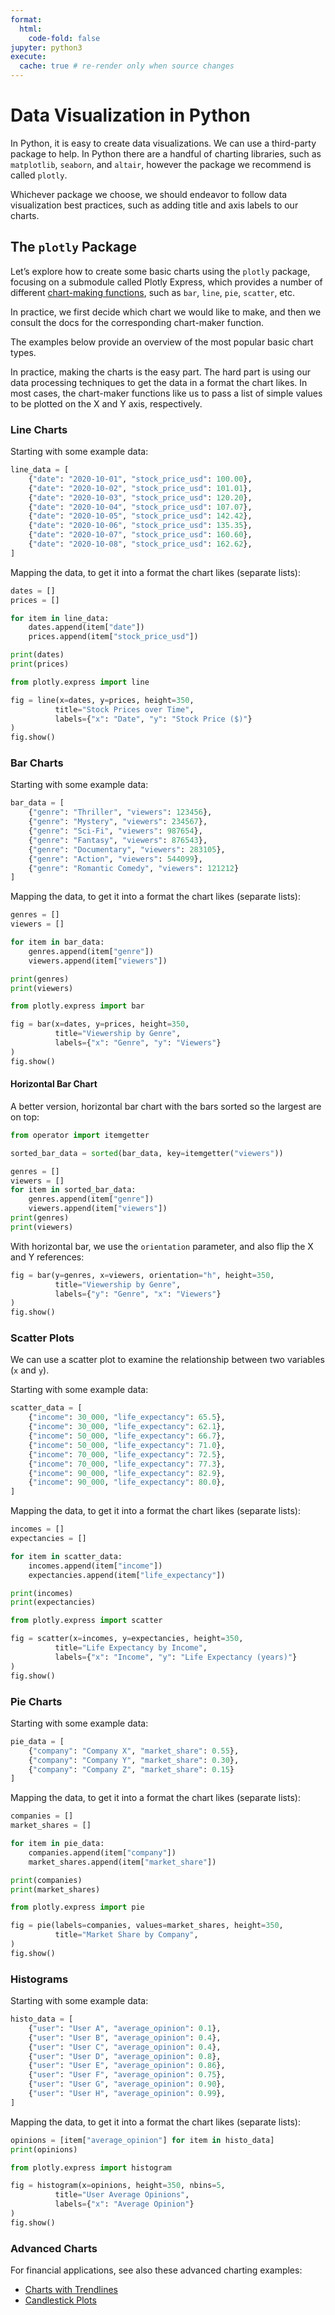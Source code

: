 ```yaml
---
format:
  html:
    code-fold: false
jupyter: python3
execute:
  cache: true # re-render only when source changes
---
```


# Data Visualization in Python

In Python, it is easy to create data visualizations. We can use a third-party package to help. In Python there are a handful of charting libraries, such as `matplotlib`, `seaborn`, and `altair`, however the package we recommend is called `plotly`.

Whichever package we choose, we should endeavor to follow data visualization best practices, such as adding title and axis labels to our charts.


## The `plotly` Package

Let's explore how to create some basic charts using the `plotly` package, focusing on a submodule called Plotly Express, which provides a number of different [chart-making functions](https://plotly.com/python-api-reference/index.html#full-reference-list), such as `bar`, `line`, `pie`, `scatter`, etc.

In practice, we first decide which chart we would like to make, and then we consult the docs for the corresponding chart-maker function.

The examples below provide an overview of the most popular basic chart types.

In practice, making the charts is the easy part. The hard part is using our data processing techniques to get the data in a format the chart likes. In most cases, the chart-maker functions like us to pass a list of simple values to be plotted on the X and Y axis, respectively.

### Line Charts

Starting with some example data:

```python
line_data = [
    {"date": "2020-10-01", "stock_price_usd": 100.00},
    {"date": "2020-10-02", "stock_price_usd": 101.01},
    {"date": "2020-10-03", "stock_price_usd": 120.20},
    {"date": "2020-10-04", "stock_price_usd": 107.07},
    {"date": "2020-10-05", "stock_price_usd": 142.42},
    {"date": "2020-10-06", "stock_price_usd": 135.35},
    {"date": "2020-10-07", "stock_price_usd": 160.60},
    {"date": "2020-10-08", "stock_price_usd": 162.62},
]
```

Mapping the data, to get it into a format the chart likes (separate lists):

```python
dates = []
prices = []

for item in line_data:
    dates.append(item["date"])
    prices.append(item["stock_price_usd"])

print(dates)
print(prices)
```

```python
from plotly.express import line

fig = line(x=dates, y=prices, height=350,
          title="Stock Prices over Time",
          labels={"x": "Date", "y": "Stock Price ($)"}
)
fig.show()
```


### Bar Charts

Starting with some example data:

```python
bar_data = [
    {"genre": "Thriller", "viewers": 123456},
    {"genre": "Mystery", "viewers": 234567},
    {"genre": "Sci-Fi", "viewers": 987654},
    {"genre": "Fantasy", "viewers": 876543},
    {"genre": "Documentary", "viewers": 283105},
    {"genre": "Action", "viewers": 544099},
    {"genre": "Romantic Comedy", "viewers": 121212}
]
```

Mapping the data, to get it into a format the chart likes (separate lists):


```python
genres = []
viewers = []

for item in bar_data:
    genres.append(item["genre"])
    viewers.append(item["viewers"])

print(genres)
print(viewers)
```

```python
from plotly.express import bar

fig = bar(x=dates, y=prices, height=350,
          title="Viewership by Genre",
          labels={"x": "Genre", "y": "Viewers"}
)
fig.show()
```


#### Horizontal Bar Chart

A better version, horizontal bar chart with the bars sorted so the largest are on top:

```python
from operator import itemgetter

sorted_bar_data = sorted(bar_data, key=itemgetter("viewers"))

genres = []
viewers = []
for item in sorted_bar_data:
    genres.append(item["genre"])
    viewers.append(item["viewers"])
print(genres)
print(viewers)
```

With horizontal bar, we use the `orientation` parameter, and also flip the X and Y references:

```python
fig = bar(y=genres, x=viewers, orientation="h", height=350,
          title="Viewership by Genre",
          labels={"y": "Genre", "x": "Viewers"}
)
fig.show()
```

### Scatter Plots

We can use a scatter plot to examine the relationship between two variables (`x` and `y`).

Starting with some example data:

```python
scatter_data = [
    {"income": 30_000, "life_expectancy": 65.5},
    {"income": 30_000, "life_expectancy": 62.1},
    {"income": 50_000, "life_expectancy": 66.7},
    {"income": 50_000, "life_expectancy": 71.0},
    {"income": 70_000, "life_expectancy": 72.5},
    {"income": 70_000, "life_expectancy": 77.3},
    {"income": 90_000, "life_expectancy": 82.9},
    {"income": 90_000, "life_expectancy": 80.0},
]
```

Mapping the data, to get it into a format the chart likes (separate lists):

```python
incomes = []
expectancies = []

for item in scatter_data:
    incomes.append(item["income"])
    expectancies.append(item["life_expectancy"])

print(incomes)
print(expectancies)
```

```python
from plotly.express import scatter

fig = scatter(x=incomes, y=expectancies, height=350,
          title="Life Expectancy by Income",
          labels={"x": "Income", "y": "Life Expectancy (years)"}
)
fig.show()
```




### Pie Charts

Starting with some example data:

```python
pie_data = [
    {"company": "Company X", "market_share": 0.55},
    {"company": "Company Y", "market_share": 0.30},
    {"company": "Company Z", "market_share": 0.15}
]
```

Mapping the data, to get it into a format the chart likes (separate lists):


```python
companies = []
market_shares = []

for item in pie_data:
    companies.append(item["company"])
    market_shares.append(item["market_share"])

print(companies)
print(market_shares)
```

```python
from plotly.express import pie

fig = pie(labels=companies, values=market_shares, height=350,
          title="Market Share by Company",
)
fig.show()
```




### Histograms

Starting with some example data:

```python
histo_data = [
    {"user": "User A", "average_opinion": 0.1},
    {"user": "User B", "average_opinion": 0.4},
    {"user": "User C", "average_opinion": 0.4},
    {"user": "User D", "average_opinion": 0.8},
    {"user": "User E", "average_opinion": 0.86},
    {"user": "User F", "average_opinion": 0.75},
    {"user": "User G", "average_opinion": 0.90},
    {"user": "User H", "average_opinion": 0.99},
]
```

Mapping the data, to get it into a format the chart likes (separate lists):


```python
opinions = [item["average_opinion"] for item in histo_data]
print(opinions)
```

```python
from plotly.express import histogram

fig = histogram(x=opinions, height=350, nbins=5,
          title="User Average Opinions",
          labels={"x": "Average Opinion"}
)
fig.show()
```

### Advanced Charts

For financial applications, see also these advanced charting examples:

  + [Charts with Trendlines](./trendlines.qmd)
  + [Candlestick Plots](./candlestick-charts.qmd)
